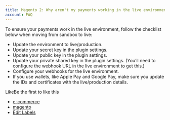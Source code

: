 ```yaml
---
title: Magento 2: Why aren't my payments working in the live environment?
account: FAQ 
---
```

To ensure your payments work in the live environment, follow the checklist below when moving from sandbox to live:

*   Update the environment to live/production.
*   Update your secret key in the plugin settings.
*   Update your public key in the plugin settings.
*   Update your private shared key in the plugin settings. (You’ll need to configure the webhook URL in the live environment to get this.)
*   Configure your webhooks for the live environment.
*   If you use wallets, like Apple Pay and Google Pay, make sure you update the IDs and certificates with the live/production details.

  

LikeBe the first to like this

*   [e-commerce](/label/FAQ/e-commerce)
*   [magento](/label/FAQ/magento)
*   [Edit Labels](# "Edit Labels (Type 'l')")




